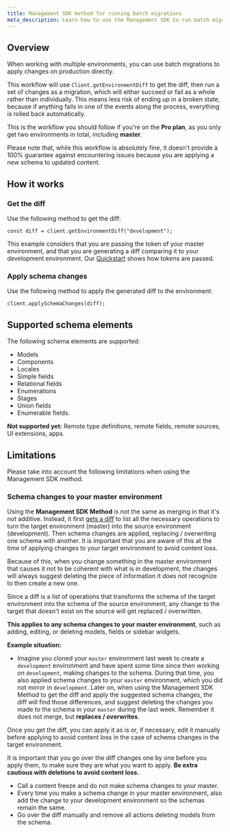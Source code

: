 ```yaml
---
title: Management SDK method for running batch migrations
meta_description: Learn how to use the Management SDK to run batch migrations while working with multiple environments so you never lose data. Learn how to use the Management SDK method to get the diff and apply schema changes.
---
```


## Overview

When working with multiple environments, you can use batch migrations to apply changes on production directly.

This workflow will use `Client.getEnvironmentDiff` to get the diff, then run a set of changes as a migration, which will either succeed or fail as a whole rather than individually. This means less risk of ending up in a broken state, because if anything fails in one of the events along the process, everything is rolled back automatically.

<Card theme="warning">

This is the workflow you should follow if you're on the **Pro plan**, as you only get two environments in total, including **master**.

Please note that, while this workflow is absolutely fine, it doesn't provide a 100% guarantee against encountering issues because you are applying a new schema to updated content.

</Card>

## How it works

### Get the diff

Use the following method to get the diff:

```
const diff = client.getEnvironmentDiff("development");
```

<Card theme="warning">

This example considers that you are passing the token of your master environment, and that you are generating a diff comparing it to your development environment. Our [Quickstart](/api-reference/management-sdk/management-sdk-quickstart) shows how tokens are passed.

</Card>

### Apply schema changes

Use the following method to apply the generated diff to the environment:

```
client.applySchemaChanges(diff);
```

## Supported schema elements

The following schema elements are supported:

- Models
- Components
- Locales
- Simple fields
- Relational fields
- Enumerations
- Stages
- Union fields
- Enumerable fields.

<Card theme="warning">

**Not supported yet:** Remote type definitions, remote fields, remote sources, UI extensions, apps.

</Card>

## Limitations

Please take into account the following limitations when using the Management SDK method.

### Schema changes to your master environment

Using the **Management SDK Method** is not the same as merging in that it's not additive. Instead, it first [gets a diff](/api-reference/management-sdk/management-sdk-batchmigration#get-the-diff) to list all the necessary operations to turn the target environment (master) into the source environment (development). Then schema changes are applied, replacing / overwriting one schema with another. It is important that you are aware of this at the time of applying changes to your target environment to avoid content loss.

Because of this, when you change something in the master environment that causes it not to be coherent with what is in development, the changes will always suggest deleting the piece of information it does not recognize to then create a new one.

<Card theme="warning">

Since a diff is a list of operations that transforms the schema of the target environment into the schema of the source environment, any change to the target that doesn't exist on the source will get replaced / overwritten.

**This applies to any schema changes to your master environment**, such as adding, editing, or deleting models, fields or sidebar widgets.

</Card>

**Example situation:**

- Imagine you cloned your `master` environment last week to create a `development` environment and have spent some time since then working on `development`, making changes to the schema. During that time, you also applied schema changes to your `master` environment, which you did not mirror in `development`. Later on, when using the Management SDK Method to get the diff and apply the suggested schema changes, the diff will find those differences, and suggest deleting the changes you made to the schema in your `master` during the last week. Remember it does not merge, but **replaces / overwrites**.

Once you get the diff, you can apply it as is or, if necessary, edit it manually before applying to avoid content loss in the case of schema changes in the target environment.

It is important that you go over the diff changes one by one before you apply them, to make sure they are what you want to apply. **Be extra cautious with deletions to avoid content loss.**

<Card title="Suggested workarounds:" theme="info">

- Call a content freeze and do not make schema changes to your master.
- Every time you make a schema change in your master environment, also add the change to your development environment so the schemas remain the same.
- Go over the diff manually and remove all actions deleting models from the schema.

</Card>

&nbsp;

&nbsp;
